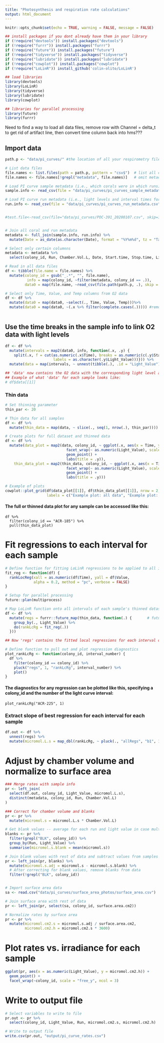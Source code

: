 ```yaml
---
title: "Photosynthesis and respiration rate calculations"
output: html_document
---
```


```r
knitr::opts_chunk$set(echo = TRUE, warning = FALSE, message = FALSE)

## install packages if you dont already have them in your library
if (!require("devtools")) install.packages("devtools")
if (!require("furrr")) install.packages("furrr")
if (!require("future")) install.packages("future")
if (!require("tidyverse")) install.packages("tidyverse")
if (!require("lubridate")) install.packages("lubridate")
if (!require("cowplot")) install.packages("cowplot")
if (!require("LoLinR")) install_github('colin-olito/LoLinR') 

## load libraries
library(devtools)
library(LoLinR)
library(tidyverse)
library(lubridate)
library(cowplot)

## libraries for parallel processing
library(future)
library(furrr)
```


Need to find a way to load all data files, remove row with Channel = delta_t to get rid of artifact line, then convert time column back into hms???



## Import data
```r
path.p <- "data/pi_curves/" #the location of all your respirometry files 

# List data files
file.names <- list.files(path = path.p, pattern = "csv$")  # list all csv file names in the folder
file.names <- file.names[!grepl("metadata", file.names)]   # omit metadata from files to be read in as data

# Load PI curve sample metadata (i.e., which corals were in which runs)
sample.info <- read_csv(file = "data/pi_curves/pi_curves_sample_metadata.csv")

# Load PI curve run metadata (i.e., light levels and interval times for each run)
run.info <- read_csv(file = "data/pi_curves/pi_curves_run_metadata.csv")


#test.file<-read_csv(file="data/pi_curves/POC-391_20200107.csv", skip=1, col_types = cols(.default = "d", Time = "t")) #do this to correct time format issue


# Join all coral and run metadata
metadata <- full_join(sample.info, run.info) %>%
  mutate(Date = as_date(as.character(Date), format = "%Y%m%d", tz = "Tahiti"))

# Select only certain columnns
metadata <- metadata %>%
  select(colony_id, Run, Chamber.Vol.L, Date, Start.time, Stop.time, Light_Value)

# Read in all data files 
df <- tibble(file.name = file.names) %>%
  mutate(colony_id = gsub("_.*", "", file.name),                              # Get colony_id from filename
          info = map(colony_id, ~filter(metadata, colony_id == .)),           # Get associated sample info
         data0 = map(file.name, ~read_csv(file.path(path.p, .), skip = 1, col_types = cols(.default = "d", Time = "t"))))   # Get associated O2 data

# Select only Time, Value, and Temp columns from O2 data
df <- df %>%
  mutate(data0 = map(data0, ~select(., Time, Value, Temp)))%>%
  mutate(data0 = map(data0, ~(.x %>% filter(complete.cases(.))))) #remove NAs to get rid of artifact line in our data
 
```

## Use the time breaks in the sample info to link O2 data with light levels


```r
df <- df %>%
  mutate(intervals = map2(data0, info, function(.x, .y) {
    split(.x, f = cut(as.numeric(.x$Time), breaks = as.numeric(c(.y$Start.time, last(.y$Stop.time))),
                      labels = as.character(.y$Light_Value)))})) %>%
  mutate(data = map(intervals, ~ unnest(tibble(.), .id = "Light_Value")))

## 'data' now contains the O2 data with the corresponding light level as another column
## Example of what 'data' for each sample looks like:
# df$data[[1]]
```

### Thin data
```r
# Set thinning parameter
thin_par <- 20

# Thin data for all samples
df <- df %>%
  mutate(thin_data = map(data, ~ slice(., seq(1, nrow(.), thin_par))))

# Create plots for full dataset and thinned data
df <- df %>%
  mutate(data_plot = map2(data, colony_id, ~ ggplot(.x, aes(x = Time, y = Value)) + 
                            facet_wrap(~ as.numeric(Light_Value), scales = "free") +
                            geom_point() +
                            labs(title = .y)),
    thin_data_plot = map2(thin_data, colony_id, ~ ggplot(.x, aes(x = Time, y = Value)) + 
                            facet_wrap(~ as.numeric(Light_Value), scales = "free") +
                            geom_point() +
                            labs(title = .y)))

# Example of plots
cowplot::plot_grid(df$data_plot[[1]], df$thin_data_plot[[1]], nrow = 2,
                   labels = c("Example plot: all data", "Example plot: thinned data"))
```

#### The full or thinned data plot for any sample can be accessed like this:
```
df %>%
  filter(colony_id == "ACR-185") %>%
  pull(thin_data_plot)
```

# Fit regressions to each interval for each sample
```r
# Define function for fitting LoLinR regressions to be applied to all intervals for all samples
fit_reg <- function(df) {
  rankLocReg(xall = as.numeric(df$Time), yall = df$Value, 
             alpha = 0.2, method = "pc", verbose = FALSE)
}

# Setup for parallel processing
future::plan(multiprocess)

# Map LoLinR function onto all intervals of each sample's thinned dataset
df <- df %>%
  mutate(regs = furrr::future_map(thin_data, function(.) {       # future_map executes function in parallel
    group_by(., Light_Value) %>%
    do(rankLcRg = fit_reg(.))
  }))

## Now 'regs' contains the fitted local regressions for each interval of each sample's thinned dataset

# Define function to pull out and plot regression diagnostics
plot_rankLcRg <- function(colony_id, interval_number) {
  df %>%
    filter(colony_id == colony_id) %>%
    pluck("regs", 1, "rankLcRg", interval_number) %>%
    plot()
}
```

#### The diagnostics for any regression can be plotted like this, specifying a colony_id and the number of the light curve interval:
```
plot_rankLcRg("ACR-225", 1)
```

### Extract slope of best regression for each interval for each sample
```r
df.out <- df %>% 
  unnest(regs) %>%
  mutate(micromol.L.s = map_dbl(rankLcRg, ~ pluck(., "allRegs", "b1", 1)))
```

# Adjust by chamber volume and normalize to surface area
```r
### Merge rates with sample info
pr <- left_join(
  select(df.out, colony_id, Light_Value, micromol.L.s),
  distinct(metadata, colony_id, Run, Chamber.Vol.L)
)

### Correct for chamber volume and blanks
pr <- pr %>%
  mutate(micromol.s = micromol.L.s * Chamber.Vol.L)

# Get blank values -- average for each run and light value in case multiple blanks
blanks <- pr %>%
  filter(grepl("BLK", colony_id)) %>%
  group_by(Run, Light_Value) %>%
  summarise(micromol.s.blank = mean(micromol.s))

# Join blank values with rest of data and subtract values from samples for same run and light value
pr <- left_join(pr, blanks) %>%
  mutate(micromol.s.adj = micromol.s - micromol.s.blank) %>%
  # After correcting for blank values, remove blanks from data
  filter(!grepl("BLK", colony_id))


# Import surface area data
sa <- read.csv("data/pi_curves/surface_area_photos/surface_area.csv")

# Join surface area with rest of data
pr <- left_join(pr, select(sa, colony_id, surface.area.cm2))

# Normalize rates by surface area
pr <- pr %>%
  mutate(micromol.cm2.s = micromol.s.adj / surface.area.cm2,
         micromol.cm2.h = micromol.cm2.s * 3600)
```

# Plot rates vs. irradiance for each sample
```r
ggplot(pr, aes(x = as.numeric(Light_Value), y = micromol.cm2.h)) +
  geom_point() +
  facet_wrap(~colony_id, scale = "free_y", ncol = 3)
```

# Write to output file
```r
# Select variables to write to file
pr.out <- pr %>% 
  select(colony_id, Light_Value, Run, micromol.cm2.s, micromol.cm2.h)

# Write to output file
write.csv(pr.out, "output/pi_curve_rates.csv")
```

